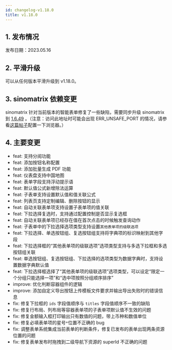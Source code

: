 ```yaml
---
id: changelog-v1.18.0
title: v1.18.0
---
```



## 1. 发布情况

发布日期：2023.05.16

<BundleList version="1.18.0" frontend="1.18.0" backend="1.18.0" font="1.13.0" />

## 2. 平滑升级

可以从任何版本平滑升级到 v1.18.0。

## 3. sinomatrix 依赖变更

sinomatrix 针对当前版本的智能表单修复了一些缺陷，需要同步升级 sinomatrix 到 [1.6.49](http://47.93.34.153:10080/sino-matrix/sino-matrix/blob/master/CHANGELOG.md) 。（注意：访问此地址时可能会出现 ERR_UNSAFE_PORT 的情况，请参看[这篇帖子](https://blog.csdn.net/kjcxmx/article/details/118122483)配置一下浏览器。）

## 4. 主要变更

- feat: 支持分阅功能
- feat: 添加按钮名称配置
- feat: 添加批量生成 PDF 功能
- feat: 仪表盘支持中国地图
- feat: 表单字段支持浮动提示语
- feat: 默认值公式新增除法运算
- feat: 子表单支持设置默认值和值关联公式
- feat: 列表页支持定制编辑、删除按钮的显示
- feat: 自动关联表单项支持设置子表单项的值关联
- feat: 下拉选择复选时，支持通过配置控制是否显示复选框
- feat: 自动关联表单项已经存在值在首次点击的时候触发查询动作
- feat: 子表单中的下拉选择选项类型支持设置`其他表单项的级联选项`
- feat: 下拉选择、单选按钮组、复选按钮组支持将字典项的标识映射到其他字段
- feat: 下拉选择框的“其他表单项的级联选项”选项类型支持与多选下拉框和多选按钮组关联
- feat: 单选按钮组、复选按钮组、下拉选择的选项类型为数据字典时，支持设置数据字典默认值
- feat: 下拉选择框选择了“其他表单项的级联选项”选项类型，可以设定“限定一个分组只能选择一项”和“选中项按照分组顺序排序”
- improve: 优化判断容器组件的逻辑
- improve: 添加自定义导出按钮上传模板文件要求并输出导出失败时的错误信息
- fix: 修复下拉框的 `ids` 字段值顺序与 `titles` 字段值顺序不一致的缺陷
- fix: 修复行布局、列布局等容器表单项的子表单项默认值不生效的问题
- fix: 修复金额输入框打印输出只有数值的问题，带上币种和数值单位
- fix: 修复必填表单项的星号`*`位置不正确的 bug
- fix: 调整表单系统集成当前表单的判断条件，修复已发布的表单出现两条资源位置的问题
- fix: 修复表单发布时拖拽到二级导航下资源的 superId 不正确的问题
